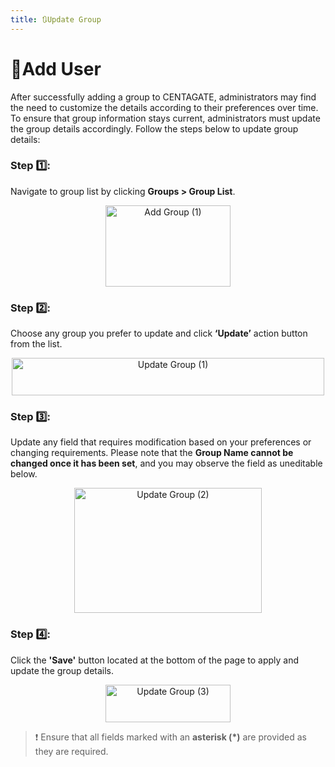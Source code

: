 ```yaml
---
title: 🔃Update Group
---
```


# 👤Add User

After successfully adding a group to CENTAGATE, administrators may find the need to customize the details according to their preferences over time. 
To ensure that group information stays current, administrators must update the group details accordingly. Follow the steps below to update group details:

### Step 1️⃣: 
Navigate to group list by clicking **Groups > Group List**.

&#x20;    
<p align="center">
  <img 
    src="https://raw.githubusercontent.com/signingclouddev/CentagateDocs/main/image/1.5 Hanbook/group1.png" 
    width="200" 
    height="130" 
    alt="Add Group (1)"
  />
</p>

### Step 2️⃣: 
Choose any group you prefer to update and click **‘Update’** action button from the list.

&#x20;    
<p align="center">
  <img 
    src="https://raw.githubusercontent.com/signingclouddev/CentagateDocs/main/image/1.5 Hanbook/updategroup1.png" 
    width="500" 
    height="60" 
    alt="Update Group (1)"
  />
</p>


### Step 3️⃣: 
Update any field that requires modification based on your preferences or changing requirements. 
Please note that the **Group Name cannot be changed once it has been set**, and you may observe the field as uneditable below.

&#x20;    
<p align="center">
  <img 
    src="https://raw.githubusercontent.com/signingclouddev/CentagateDocs/main/image/1.5 Hanbook/updategroup2.png" 
    width="300" 
    height="200" 
    alt="Update Group (2)"
  />
</p>

### Step 4️⃣: 
Click the **'Save'** button located at the bottom of the page to apply and update the group details.

&#x20;    
<p align="center">
  <img 
    src="https://raw.githubusercontent.com/signingclouddev/CentagateDocs/main/image/1.5 Hanbook/updategroup3.png" 
    width="200" 
    height="60" 
    alt="Update Group (3)"
  />
</p>

> ❗ Ensure that all fields marked with an **asterisk (*)** are provided as they are required.
